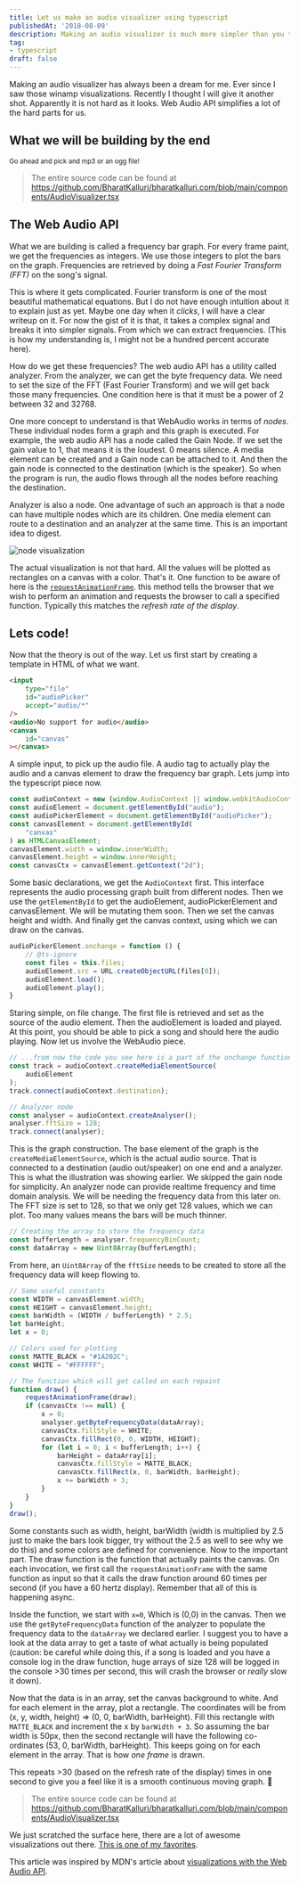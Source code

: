```yaml
---
title: Let us make an audio visualizer using typescript
publishedAt: '2018-08-09'
description: Making an audio visualizer is much more simpler than you think, thanks to the web audio API.
tag:
- typescript
draft: false
---
```



Making an audio visualizer has always been a dream for me. Ever since I saw those winamp visualizations.
Recently I thought I will give it another shot. Apparently it is not hard as it looks. Web Audio API simplifies
a lot of the hard parts for us.

## What we will be building by the end

<small>Go ahead and pick and mp3 or an ogg file!</small>

<AudioVisualizer />

> The entire source code can be found at https://github.com/BharatKalluri/bharatkalluri.com/blob/main/components/AudioVisualizer.tsx

## The Web Audio API

What we are building is called a frequency bar graph. For every frame paint, we get the frequencies as integers.
We use those integers to plot the bars on the graph. Frequencies are retrieved by doing a *Fast Fourier Transform (FFT)*
on the song's signal. 

This is where it gets complicated. Fourier transform is one of the most beautiful mathematical 
equations. But I do not have enough intuition about it to explain just as yet. Maybe one day when it *clicks*, I will have 
a clear writeup on it. For now the gist of it is that, it takes a complex signal and breaks it into simpler signals.
From which we can extract frequencies. (This is how my understanding is, I might not be a hundred percent accurate here).

How do we get these frequencies? The web audio API has a utility called analyzer. From the analyzer, we can get the byte
frequency data. We need to set the size of the FFT (Fast Fourier Transform) and we will get back those many frequencies.
One condition here is that it must be a power of 2 between 32 and 32768. 

One more concept to understand is that WebAudio works in terms of *nodes*. These individual nodes form a graph and this graph 
is executed. For example, the web audio API has a node called the Gain Node. If we set the gain value to 1, that means it 
is the loudest. 0 means silence. A media element can be created and a Gain node can be attached to it. And then the 
gain node is connected to the destination (which is the speaker). So when the program is run, the audio flows through all 
the nodes before reaching the destination.

Analyzer is also a node. One advantage of such an approach is that a node can have multiple nodes which are its children.
One media element can route to a destination and an analyzer at the same time. This is an important idea to digest.

![node visualization](/static/images/audio-visualizer-typescript/web_audio_node_illustration.png)

The actual visualization is not that hard. All the values will be plotted as rectangles on a canvas with a color. That's
it. One function to be aware of here is the [`requestAnimationFrame`](https://developer.mozilla.org/en-US/docs/Web/API/Window/requestAnimationFrame).
this method tells the browser that we wish to perform an animation and requests the browser to call a specified function. 
Typically this matches the *refresh rate of the display*.

## Lets code!

Now that the theory is out of the way. Let us first start by creating a template in HTML of what we want.


```html
<input
    type="file"
    id="audioPicker"
    accept="audio/*"
/>
<audio>No support for audio</audio>
<canvas
    id="canvas"
></canvas>
```

A simple input, to pick up the audio file. A audio tag to actually play the audio and a canvas element to 
draw the frequency bar graph. Lets jump into the typescript piece now.

```typescript
const audioContext = new (window.AudioContext || window.webkitAudioContext)();
const audioElement = document.getElementById("audio");
const audioPickerElement = document.getElementById("audioPicker");
const canvasElement = document.getElementById(
    "canvas"
) as HTMLCanvasElement;
canvasElement.width = window.innerWidth;
canvasElement.height = window.innerHeight;
const canvasCtx = canvasElement.getContext("2d");
```

Some basic declarations, we get the `AudioContext` first. This interface represents the audio processing graph built 
from different nodes. Then we use the `getElementById` to get the audioElement, audioPickerElement and canvasElement. 
We will be mutating them soon. Then we set the canvas height and width. And finally get the canvas context, using
which we can draw on the canvas.

```typescript
audioPickerElement.onchange = function () {
    // @ts-ignore
    const files = this.files;
    audioElement.src = URL.createObjectURL(files[0]);
    audioElement.load();
    audioElement.play();
}
```

Staring simple, on file change. The first file is retrieved and set as the source of the audio element. Then the audioElement
is loaded and played. At this point, you should be able to pick a song and should here the audio playing. Now let us involve the 
WebAudio piece.

```typescript
// ...from now the code you see here is a part of the onchange function of audiopicker in the above example
const track = audioContext.createMediaElementSource(
    audioElement
);
track.connect(audioContext.destination);

// Analyzer node
const analyser = audioContext.createAnalyser();
analyser.fftSize = 128;
track.connect(analyser);
```

This is the graph construction. The base element of the graph is the `createMediaElementSource`, which is the actual audio source.
That is connected to a destination (audio out/speaker) on one end and a analyzer. This is what the illustration was showing earlier.
We skipped the gain node for simplicity. An analyzer node can provide realtime frequency and time domain analysis. We will be needing 
the frequency data from this later on. The FFT size is set to 128, so that we only get 128 values, which we can plot. Too many values
means the bars will be much thinner.

```typescript
// Creating the array to store the frequency data
const bufferLength = analyser.frequencyBinCount;
const dataArray = new Uint8Array(bufferLength);
```

From here, an `Uint8Array` of the `fftSize` needs to be created to store all the frequency data will keep flowing to.

```typescript
// Some useful constants
const WIDTH = canvasElement.width;
const HEIGHT = canvasElement.height;
const barWidth = (WIDTH / bufferLength) * 2.5;
let barHeight;
let x = 0;

// Colors used for plotting
const MATTE_BLACK = "#1A202C";
const WHITE = "#FFFFFF";

// The function which will get called on each repaint
function draw() {
    requestAnimationFrame(draw);
    if (canvasCtx !== null) {
        x = 0;
        analyser.getByteFrequencyData(dataArray);
        canvasCtx.fillStyle = WHITE;
        canvasCtx.fillRect(0, 0, WIDTH, HEIGHT);
        for (let i = 0; i < bufferLength; i++) {
            barHeight = dataArray[i];
            canvasCtx.fillStyle = MATTE_BLACK;
            canvasCtx.fillRect(x, 0, barWidth, barHeight);
            x += barWidth + 3;
        }
    }
}
draw();
```

Some constants such as width, height, barWidth (width is multiplied by 2.5 just to make the bars look bigger, try without the 
2.5 as well to see why we do this) and some colors are defined for convenience. Now to the important part.
The draw function is the function that actually paints the canvas. On each invocation, we first call the 
`requestAnimationFrame` with the same function as input so that it calls the draw function around 60 times per second (if 
you have a 60 hertz display). Remember that all of this is happening async.

Inside the function, we start with `x=0`, Which is (0,0) in the canvas. Then we use the `getByteFrequencyData` function 
of the analyzer to populate the frequency data to the `dataArray` we declared earlier. I suggest you to have a look at the 
data array to get a taste of what actually is being populated (caution: be careful while doing this, if a song is loaded and you have
a console log in the draw function, huge arrays of size 128 will be logged in the console >30 times per second, this will crash
the browser or *really* slow it down).

Now that the data is in an array, set the canvas background to white. And for each element in the array, plot a rectangle. 
The coordinates will be from (x, y, width, height) => (0, 0, barWidth, barHeight). Fill this rectangle with `MATTE_BLACK`
and increment the x by `barWidth + 3`. So assuming the bar width is 50px, then the second rectangle will have the following
co-ordinates (53, 0, barWidth, barHeight). This keeps going on for each element in the array. That is how *one frame* is drawn.

This repeats >30 (based on the refresh rate of the display) times in one second to give you a feel like it is a smooth continuous 
moving graph. 🤯

> The entire source code can be found at https://github.com/BharatKalluri/bharatkalluri.com/blob/main/components/AudioVisualizer.tsx

We just scratched the surface here, there are a lot of awesome visualizations out there. [This is one of my favorites](https://jsfiddle.net/NiklasKnaack/2h70hv1q/).

This article was inspired by MDN's article about [visualizations with the Web Audio API](https://developer.mozilla.org/en-US/docs/Web/API/Web_Audio_API/Visualizations_with_Web_Audio_API).